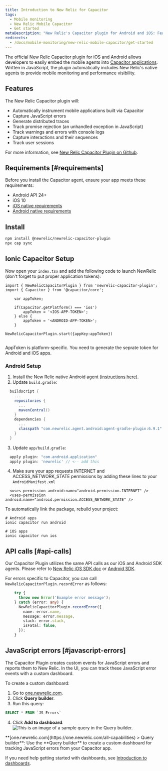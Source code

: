 ```yaml
---
title: Introduction to New Relic for Capacitor
tags:
  - Mobile monitoring
  - New Relic Mobile Capacitor
  - Get started
metaDescription: "New Relic's Capacitor plugin for Android and iOS: Features, compatibility, requirements, installation, and upgrade procedures."
redirects:
  - /docs/mobile-monitoring/new-relic-mobile-capacitor/get-started
---
```




The official New Relic Capacitor plugin for iOS and Android allows developers to easily embed the mobile agents into [Capacitor applications](https://capacitorjs.com/). Written in JavaScript, the plugin automatically includes New Relic's native agents to provide mobile monitoring and performance visibility.

## Features

The New Relic Capacitor plugin will:


* Automatically instrument mobile applications built via Capacitor
* Capture JavaScript errors
* Generate distributed traces
* Track promise rejection (an unhandled exception in JavaScript)
* Track warnings and errors with console logs
* Capture interactions and their sequences
* Track user sessions

For more information, see [New Relic Capacitor Plugin on Github](https://github.com/newrelic/newrelic-capacitor-plugin).

## Requirements [#requirements]

Before you install the Capacitor agent, ensure your app meets these requirements:

* Android API 24+
* iOS 10
* [iOS native requirements](/docs/mobile-monitoring/new-relic-mobile-ios/get-started/new-relic-ios-compatibility-requirements)
* [Android native requirements](/docs/mobile-monitoring/new-relic-mobile-android/get-started/new-relic-android-compatibility-requirements)


## Install

```bash
npm install @newrelic/newrelic-capacitor-plugin
npx cap sync
```
## Ionic Capacitor Setup

Now open your `index.tsx` and add the following code to launch NewRelic (don't forget to put proper application tokens):

``` tsx
import { NewRelicCapacitorPlugin } from 'newrelic-capacitor-plugin';
import { Capacitor } from '@capacitor/core';

    var appToken;

    if(Capacitor.getPlatform() === 'ios') 
        appToken = '<IOS-APP-TOKEN>';
    } else {
        appToken = '<ANDROID-APP-TOKEN>';
    }

NewRelicCapacitorPlugin.start({appKey:appToken})


```
AppToken is platform-specific. You need to generate the seprate token for Android and iOS apps.

### Android Setup
1. Install the New Relic native Android agent ([instructions here](https://docs.newrelic.com/docs/mobile-monitoring/new-relic-mobile-android/install-configure/install-android-apps-gradle-android-studio)).
2. Update `build.gradle`:
  ```groovy
    buildscript {
      ...
      repositories {
        ...
        mavenCentral()
      }
      dependencies {
        ...
        classpath "com.newrelic.agent.android:agent-gradle-plugin:6.9.1"
      }
    }
  ```

3. Update `app/build.gradle`:
  ```groovy
    apply plugin: "com.android.application"
    apply plugin: 'newrelic' // <-- add this
  
  ```

4. Make sure your app requests INTERNET and ACCESS_NETWORK_STATE permissions by adding these lines to your `AndroidManifest.xml`
  ```
    <uses-permission android:name="android.permission.INTERNET" />
    <uses-permission android:name="android.permission.ACCESS_NETWORK_STATE" />
  ```

To automatically link the package, rebuild your project:
```shell
# Android apps
ionic capacitor run android

# iOS apps
ionic capacitor run ios
```

## API calls [#api-calls]

Our Capacitor Plugin utilizes the same API calls as our iOS and Android SDK agents. Please refer to [New Relic iOS SDK doc](/docs/mobile-monitoring/new-relic-mobile-ios/ios-sdk-api) or [Android SDK](/docs/mobile-monitoring/new-relic-mobile-android/android-sdk-api).

For errors specific to Capacitor, you can call `NewRelicCapacitorPlugin.recordError` as follows:
```ts
    try {
      throw new Error('Example error message');
    } catch (error: any) {
      NewRelicCapacitorPlugin.recordError({
        name: error.name,
        message: error.message,
        stack: error.stack,
        isFatal: false,
      });
    }
```


## JavaScript errors [#javascript-errors]

The Capacitor Plugin creates custom events for JavaScript errors and reports them to New Relic. In the UI, you can track these JavaScript error events with a custom dashboard.

To create a custom dashboard:
1. Go to [one.newrelic.com](https://one.newrelic.com/all-capabilities).
2. Click **Query builder**.
3. Run this query:

  ```sql
  SELECT * FROM `JS Errors`
  ```
4. Click **Add to dashboard**.
<img
    title="Query builder"
    alt="This is an image of a sample query in the Query builder."
    src={mobileQueryExample}
  />

<figcaption>
  **[one.newrelic.com](https://one.newrelic.com/all-capabilities) > Query builder**: Use the **Query builder** to create a custom dashboard for tracking JavaScript errors from your Capacitor app.
</figcaption>

If you need help getting started with dashboards, see [Introduction to dashboards](/docs/query-your-data/explore-query-data/dashboards/introduction-dashboards/#get-started).
